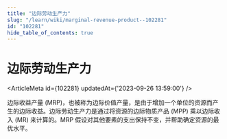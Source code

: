 ```yaml
---
title: "边际劳动生产力"
slug: "/learn/wiki/marginal-revenue-product--102281"
id: "102281"
hide_table_of_contents: true
---
```



# 边际劳动生产力

<ArticleMeta id={102281} updatedAt={'2023-09-26 13:59:00'} />
<div className='border-solid border-b border-t-0 my-4 border-[var(--ifm-color-gray-300)]' />

边际收益产量 (MRP)，也被称为边际价值产量，是由于增加一个单位的资源而产生的边际收益。边际劳动生产力是通过将资源的边际物质产品 (MPP) 乘以边际收入 (MR) 来计算的。MRP 假设对其他要素的支出保持不变，并帮助确定资源的最优水平。

